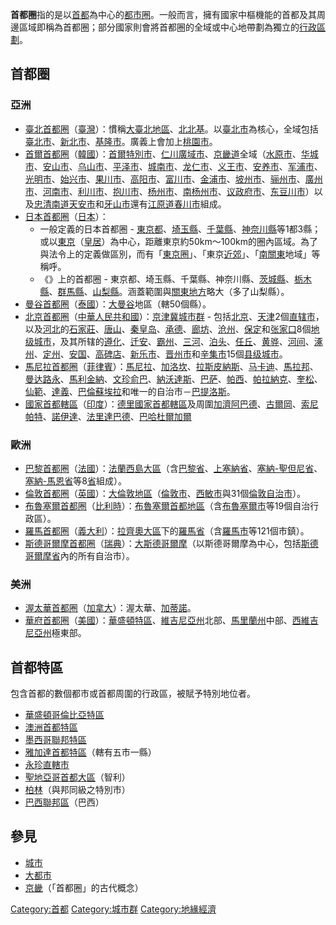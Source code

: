 '''首都圈'''指的是以[[首都|首都]]為中心的[[都市圈|都市圈]]。一般而言，擁有國家中樞機能的首都及其周邊區域即稱為首都圈；部分國家則會將首都圈的全域或中心地帶劃為獨立的[[行政區劃|行政區劃]]。

==首都圈==
===亞洲===
* [[臺北都會區|臺北首都圈]]（[[臺灣|臺灣]]）：慣稱[[大臺北地區|大臺北地區]]、[[北北基|北北基]]。以[[臺北市|臺北市]]為核心，全域包括[[臺北市|臺北市]]、[[新北市|新北市]]、[[基隆市|基隆市]]。廣義上會加上[[桃園市|桃園市]]。
* [[首都圈_(韓國)|首爾首都圈]]（[[大韓民國|韓國]]）：[[首爾特別市|首爾特別市]]、[[仁川廣域市|仁川廣域市]]、[[京畿道|京畿道]]全域（[[水原市|水原市]]、[[华城市|华城市]]、[[安山市|安山市]]、[[乌山市|乌山市]]、[[平泽市|平泽市]]、[[城南市|城南市]]、[[龙仁市|龙仁市]]、[[义王市|义王市]]、[[安养市|安养市]]、[[军浦市|军浦市]]、[[光明市|光明市]]、[[始兴市|始兴市]]、[[果川市|果川市]]、[[高阳市|高阳市]]、[[富川市|富川市]]、[[金浦市|金浦市]]、[[坡州市|坡州市]]、[[骊州市|骊州市]]、[[廣州市_(韓國)|廣州市]]、[[河南市|河南市]]、[[利川市|利川市]]、[[抱川市|抱川市]]、[[杨州市|杨州市]]、[[南杨州市|南杨州市]]、[[议政府市|议政府市]]、[[东豆川市|东豆川市]]）以及[[忠清南道|忠清南道]][[天安市|天安市]]和[[牙山市|牙山市]]還有[[江原道_(韓國)|江原道]][[春川市|春川市]]組成。
* [[首都圈_(日本)|日本首都圈]]（[[日本|日本]]）：
**一般定義的日本首都圈 - [[東京都|東京都]]、[[埼玉縣|埼玉縣]]、[[千葉縣|千葉縣]]、[[神奈川縣|神奈川縣]]等1都3縣；或以[[東京|東京]]（[[皇居|皇居]]）為中心，距離東京約50km～100km的圈內區域。為了與法令上的定義做區別，而有「[[東京圈|東京圈]]」、「東京[[近郊|近郊]]」、「[[南關東|南關東]]地域」等稱呼。
**《{{link-ja|首都圈整備法|首都圏整備法}}》上的首都圈 - 東京都、埼玉縣、千葉縣、神奈川縣、[[茨城縣|茨城縣]]、[[栃木縣|栃木縣]]、[[群馬縣|群馬縣]]、[[山梨縣|山梨縣]]。涵蓋範圍與[[關東地方|關東地方]]略大（多了山梨縣）。
* [[曼谷|曼谷首都圈]]（[[泰國|泰國]]）：[[大曼谷|大曼谷]]地區（轄50個縣）。
* [[北京|北京首都圈]]（[[中華人民共和國|中華人民共和國]]）：[[京津冀城市群|京津冀城市群]] - 包括[[北京市|北京]]、[[天津市|天津]]2個[[直辖市|直辖市]]，以及[[河北|河北]]的[[石家莊|石家莊]]、[[唐山|唐山]]、[[秦皇岛|秦皇岛]]、[[承德|承德]]、[[廊坊|廊坊]]、[[沧州|沧州]]、[[保定|保定]]和[[张家口|张家口]]8個[[地级市|地级城市]]，及其所辖的[[遵化|遵化]]、[[迁安|迁安]]、[[霸州|霸州]]、[[三河市|三河]]、[[泊头|泊头]]、[[任丘|任丘]]、[[黄骅市|黄骅]]、[[河间市|河间]]、[[涿州|涿州]]、[[定州|定州]]、[[安国市|安国]]、[[高碑店市|高碑店]]、[[新乐市|新乐市]]、[[晋州市|晋州市]]和[[辛集市|辛集市]]15個[[县级市|县级城市]]。
* [[馬尼拉大都會|馬尼拉首都圈]]（[[菲律賓|菲律賓]]）：[[馬尼拉|馬尼拉]]、[[加洛坎市|加洛坎]]、[[拉斯皮納斯市|拉斯皮納斯]]、[[马卡迪市|马卡迪]]、[[馬拉邦市|馬拉邦]]、[[曼达路永市|曼达路永]]、[[馬利金納市|馬利金納]]、[[文珍俞巴市|文珍俞巴]]、[[納沃達斯市|納沃達斯]]、[[巴萨市|巴萨]]、[[帕西市|帕西]]、[[帕拉納克市|帕拉納克]]、[[奎松市|奎松]]、[[仙範市|仙範]]、[[達義市|達義]]、[[巴倫蘇埃拉_(菲律賓)|巴倫蘇埃拉]]和唯一的自治市－[[巴提洛斯自治市|巴提洛斯]]。
* [[國家首都轄區|國家首都轄區]]（[[印度|印度]]）：[[德里國家首都轄區|德里國家首都轄區]]及周圍[[加濟阿巴德|加濟阿巴德]]、[[古爾岡|古爾岡]]、[[索尼帕特|索尼帕特]]、[[諾伊達|諾伊達]]、[[法里達巴德|法里達巴德]]、[[巴哈杜爾加爾|巴哈杜爾加爾]]

===歐洲===
*[[巴黎|巴黎首都圈]]（[[法國|法國]]）：[[法蘭西島|法蘭西島]][[大區_(法國)|大區]]（含[[巴黎省|巴黎省]]、[[上塞納省|上塞納省]]、[[塞納-聖但尼省|塞納-聖但尼省]]、[[塞納-馬恩省|塞納-馬恩省]]等8[[省_(法國)|省]]組成）。
*[[倫敦|倫敦首都圈]]（[[英國|英國]]）：[[大倫敦地區|大倫敦地區]]（[[倫敦市|倫敦市]]、[[西敏市|西敏市]]與31個[[倫敦自治市|倫敦自治市]]）。
*[[布魯塞爾|布魯塞爾首都圈]]（[[比利時|比利時]]）：[[布魯塞爾首都地區|布魯塞爾首都地區]]（含[[布魯塞爾市|布魯塞爾市]]等19個自治行政區）。
*[[羅馬|羅馬首都圈]]（[[義大利|義大利]]）：[[拉齊奧大區|拉齊奧大區]]下的[[羅馬省|羅馬省]]（含[[羅馬市|羅馬市]]等121個市鎮）。
*[[斯德哥爾摩|斯德哥爾摩首都圈]]（[[瑞典|瑞典]]）：[[大斯德哥爾摩|大斯德哥爾摩]]（以斯德哥爾摩為中心，包括[[斯德哥爾摩省|斯德哥爾摩省]]內的所有自治市）。

===美洲===
*[[渥太華|渥太華首都圈]]（[[加拿大|加拿大]]）：渥太華、[[加蒂諾|加蒂諾]]。
*[[华盛顿哥伦比亚特区|華府首都圈]]（[[美國|美國]]）：[[华盛顿哥伦比亚特区|華盛頓特區]]、[[維吉尼亞州|維吉尼亞州]]北部、[[馬里蘭州|馬里蘭州]]中部、[[西維吉尼亞州|西維吉尼亞州]]極東部。

==首都特區==
包含首都的數個都市或首都周圍的行政區，被賦予特別地位者。
*[[華盛頓哥倫比亞特區|華盛頓哥倫比亞特區]]
*[[澳洲首都特區|澳洲首都特區]]
*[[墨西哥市|墨西哥聯邦特區]]
*[[雅加達首都特區|雅加達首都特區]]（轄有五市一縣）
*[[永珍|永珍直轄市]]
*[[聖地亞哥首都大區|聖地亞哥首都大區]]（智利）
*[[柏林|柏林]]（與邦同級之特別市）
*[[聯邦區_(巴西)|巴西聯邦區]]（巴西）

==參見==
* [[城市|城市]]
* [[大都市|大都市]]
* [[京畿|京畿]]（「首都圈」的古代概念）

[[Category:首都|Category:首都]]
[[Category:城市群|Category:城市群]]
[[Category:地緣經濟|Category:地緣經濟]]